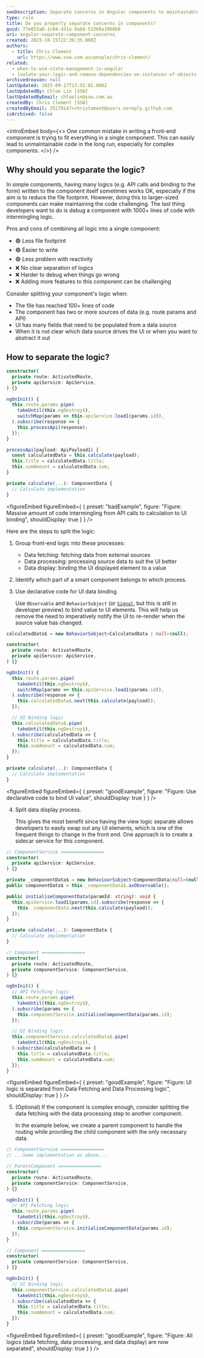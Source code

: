 ```yaml
---
seoDescription: Separate concerns in Angular components to maintainable and debuggable code, reducing complexity by grouping front-end logic into data fetching, processing, and display
type: rule
title: Do you properly separate concerns in components?
guid: 77e033a8-1c84-431e-9ab8-53360a3968b0
uri: angular-separate-component-concerns
created: 2023-10-15T22:39:35.000Z
authors:
  - title: Chris Clement
    url: https://www.ssw.com.au/people/chris-clement/
related:
  - when-to-use-state-management-in-angular
  - isolate-your-logic-and-remove-dependencies-on-instances-of-objects
archivedreason: null
lastUpdated: 2025-09-17T13:55:02.000Z
lastUpdatedBy: Chloe Lin [SSW]
lastUpdatedByEmail: chloelin@ssw.com.au
createdBy: Chris Clement [SSW]
createdByEmail: 35278147+christoment@users.noreply.github.com
isArchived: false
---
```


<introEmbed
  body={<>
One common mistake in writing a front-end component is trying to fit everything in a single component. This can easily lead to unmaintainable code in the long run, especially for complex components.
  </>}
/>
## Why should you separate the logic?

In simple components, having many logics (e.g. API calls and binding to the form) written to the component itself sometimes works OK, especially if the aim is to reduce the file footprint. However, doing this to larger-sized components can make maintaining the code challenging. The last thing developers want to do is debug a component with 1000+ lines of code with intermingling logic.

Pros and cons of combining all logic into a single component:

* 🟢 Less file footprint
* 🟢 Easier to write
* 🟢 Less problem with reactivity
* ❌ No clear separation of logics
* ❌ Harder to debug when things go wrong
* ❌ Adding more features to this component can be challenging

Consider splitting your component's logic when:

* The file has reached 100+ lines of code
* The component has two or more sources of data (e.g. route params and API)
* UI has many fields that need to be populated from a data source
* When it is not clear which data source drives the UI or when you want to abstract it out

## How to separate the logic?

```ts
constructor(
  private route: ActivatedRoute,
  private apiService: ApiService,
) {}

ngOnInit() {
  this.route.params.pipe(
    takeUntil(this.ngDestroy$),
    switchMap(params => this.apiService.load1(params.id)),
  ).subscribe(response => {
    this.processApi(response);
  });
}

processApi(payload: ApiPayload1) {
  const calculatedData = this.calculate(payload);
  this.title = calculatedData.title;
  this.sumAmount = calculatedData.sum;
}

private calculate(...): ComponentData {
  // Calculate implementation
}
```
<figureEmbed figureEmbed={ {
  preset: "badExample",
  figure: "Figure: Massive amount of code intermingling from API calls to calculation to UI binding",
  shouldDisplay: true
} } />


Here are the steps to split the logic:

1. Group front-end logic into these processes:

   * Data fetching: fetching data from external sources
   * Data processing: processing source data to suit the UI better
   * Data display: binding the UI displayed element to a value

2. Identify which part of a smart component belongs to which process.

3. Use declarative code for UI data binding.

   Use `Observable` and `BehaviorSubject` (or [`Signal`](https://angular.io/guide/signals), but this is still in developer preview) to bind value to UI elements. This will help us remove the need to imperatively notify the UI to re-render when the source value has changed.

  ```ts
  calculatedData$ = new BehaviorSubject<CalculatedData | null>(null);

  constructor(
    private route: ActivatedRoute,
    private apiService: ApiService,
  ) {}

  ngOnInit() {
    this.route.params.pipe(
      takeUntil(this.ngDestroy$),
      switchMap(params => this.apiService.load1(params.id)),
    ).subscribe(response => {
      this.calculatedData$.next(this.calculate(payload));
    });

    // UI Binding logic
    this.calculatedData$.pipe(
      takeUntil(this.ngDestroy$),
    ).subscribe(calculatedData => {
      this.title = calculatedData.title;
      this.sumAmount = calculatedData.sum;
    });
  }

  private calculate(...): ComponentData {
    // Calculate implementation
  }
  ```
<figureEmbed figureEmbed={ {
  preset: "goodExample",
  figure: "Figure: Use declarative code to bind UI value",
  shouldDisplay: true
} } />


4. Split data display process.

   This gives the most benefit since having the view logic separate allows developers to easily swap out any UI elements, which is one of the frequent things to change in the front end.
   One approach is to create a sidecar service for this component.

  ```ts
  // ComponentService ================
  constructor(
    private apiService: ApiService,
  ) {}

  private _componentData$ = new BehaviourSubject<ComponentData|null>(null);
  public componentData$ = this._componentData$.asObservable();

  public initialiseComponentData(paramId: string): void {
    this.apiService.load1(params.id).subscribe(response => {
      this._componentData.next(this.calculate(payload));
    });
  }

  private calculate(...): ComponentData {
    // Calculate implementation
  }

  // Component ================
  constructor(
    private route: ActivatedRoute,
    private componentService: ComponentService,
  ) {}

  ngOnInit() {
    // API Fetching logic
    this.route.params.pipe(
      takeUntil(this.ngDestroy$),
    ).subscribe(params => {
      this.componentService.initialiseComponentData(params.id);
    });

    // UI Binding logic
    this.componentService.calculatedData$.pipe(
      takeUntil(this.ngDestroy$),
    ).subscribe(calculatedData => {
      this.title = calculatedData.title;
      this.sumAmount = calculatedData.sum;
    });
  }
  ```
<figureEmbed figureEmbed={ {
  preset: "goodExample",
  figure: "Figure: UI logic is separated from Data Fetching and Data Processing logic",
  shouldDisplay: true
} } />


5. (Optional) If the component is complex enough, consider splitting the data fetching with the data processing step to another component.

   In the example below, we create a parent component to handle the routing while providing the child component with the only necessary data.

  ```ts
  // ComponentService ================
  // ...Same implementation as above...

  // ParentComponent ================
  constructor(
    private route: ActivatedRoute,
    private componentService: ComponentService,
  ) {}

  ngOnInit() {
    // API Fetching logic
    this.route.params.pipe(
      takeUntil(this.ngDestroy$),
    ).subscribe(params => {
      this.componentService.initialiseComponentData(params.id);
    });
  }

  // Component ================
  constructor(
    private componentService: ComponentService,
  ) {}

  ngOnInit() {
    // UI Binding logic
    this.componentService.calculatedData$.pipe(
      takeUntil(this.ngDestroy$),
    ).subscribe(calculatedData => {
      this.title = calculatedData.title;
      this.sumAmount = calculatedData.sum;
    });
  }
  ```
<figureEmbed figureEmbed={ {
  preset: "goodExample",
  figure: "Figure: All logics (data fetching, data processing, and data display) are now separated",
  shouldDisplay: true
} } />
